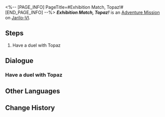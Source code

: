 <%-- [PAGE_INFO]
PageTitle=#Exhibition Match, Topaz!#
[END_PAGE_INFO] --%>
{{Stub|Dialogue.}}
{{Mission Infobox
|id            = 8014148
|title         = 
|image         = <!--Mission Exhibition Match, Topaz!.png-->
|type          = Adventure
|event_name    = 
|chapter       = 
|requirements  = 
|summary       = <!--official mission summary from Fate's Atlas-->
|characters    = Topaz; Trailblazer
|startLocation = [[Jarilo-VI]] - [[Old Weapon Testing Ground]]
|world         = Jarilo-VI
|area          = Old Weapon Testing Ground
|prev          = 
|next          = 
|exp           = 
|credits       = 
|stellarJade   = 
|other         = 
}}
'''''Exhibition Match, Topaz!''''' is an [[Adventure Mission]] on [[Jarilo-VI]].

==Steps==
# Have a duel with Topaz

<!--
==Gameplay Notes==

--><!--
==Trial Character==

-->
==Dialogue==
{{Stub Dialogue}}
===Have a duel with Topaz===
{{Mission Description|type=adventure|location=Old Weapon Testing Ground|The core gameplay loop behind Aetherium Wars is "dueling." Challenge different players and show your true strength!}}
{{Dialogue Start}}
:{{tx}}
{{Dialogue End}}

==Other Languages==
{{Other Languages
|en   = Exhibition Match, Topaz!
|zhs  = 表演赛！托帕
|zht  = 表演賽！托帕
|ja   = エキシビションマッチ！トパーズ
|ko   = 시범 경기! 토파즈
|es   = Encuentro de exhibición: Topaz
|fr   = Rencontre amicale&nbsp;: Topaz&nbsp;!
|ru   = Показательный матч! Топаз!
|th   = แมตช์กระชับมิตร! Topaz
|vi   = Giải Biểu Diễn! Topaz
|de   = Schaukampf, Topaz!
|id   = Pertandingan Ekshibisi, Topaz!
|pt   = Batalha de Exibição, Topaz!
}}

==Change History==
{{Change History|1.4}}
